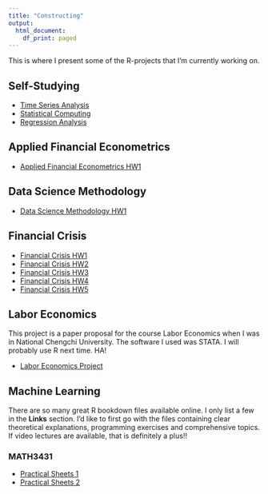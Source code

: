 ```yaml
---
title: "Constructing"
output: 
  html_document:
    df_print: paged
---
```


This is where I present some of the R-projects that I'm currently working on.

## Self-Studying

* [Time Series Analysis](https://shang-chieh0830.github.io/Time-Series-Analysis/)
* [Statistical Computing](https://shang-chieh0830.github.io/Statistical_Computing/)
* [Regression Analysis](https://shang-chieh0830.github.io/Regression_Analysis/)

## Applied Financial Econometrics

* [Applied Financial Econometrics HW1](content/Applied_Financial_Econometrics_HW1.pdf)


## Data Science Methodology

* [Data Science Methodology HW1](content/資料科學方法論-HW1.pdf)

## Financial Crisis

* [Financial Crisis HW1](content/Financial_Crisis_HW1.pdf)
* [Financial Crisis HW2](content/Financial_Crisis_HW2.pdf)
* [Financial Crisis HW3](content/Financial_Crisis_HW3.pdf)
* [Financial Crisis HW4](content/Financial_Crisis_HW4.pdf)
* [Financial Crisis HW5](content/Financial_Crisis_HW5.pdf)

## Labor Economics

This project is a paper proposal for the course Labor Economics when I was in National Chengchi University.
The software I used was STATA. I will probably use R next time. HA! 

* [Labor Economics Project](content/107205036.pdf)

## Machine Learning

There are so many great R bookdown files available online.
I only list a few in the **Links** section.
I'd like to first go with the files containing clear theoretical explanations, programming exercises and comprehensive topics. If video lectures are available, that is definitely a plus!!

### MATH3431

* [Practical Sheets 1](content/MATH3431_Practical_Sheets1.pdf)
* [Practical Sheets 2](content/MATH3431_Practical_Sheets2.pdf)

